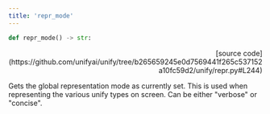 ```yaml
---
title: 'repr_mode'
---
```


```python
def repr_mode() -> str:
```

<p align="right">[source code](https://github.com/unifyai/unify/tree/b265659245e0d7569441f265c537152a10fc59d2/unify/repr.py#L244)</p>

Gets the global representation mode as currently set. This is used when representing
the various unify types on screen. Can be either "verbose" or "concise".